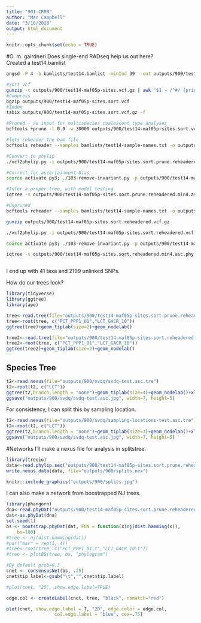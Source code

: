 ```yaml
---
title: "901-CRRB"
author: "Mac Campbell"
date: "3/10/2020"
output: html_document
---
```


```r
knitr::opts_chunk$set(echo = TRUE)
```

#O. m. gairdneri
Does single-end RADseq help us out here?     
Created a test14.bamlist    
```sh
angsd -P 4 -b bamlists/test14.bamlist -minInd 39  -out outputs/900/test14-maf05p-sites -minMaf 0.05 -minMapQ 30 -minQ 20 -GL 1 -doMajorMinor 1 -doMaf 1 -SNP_pval 1e-6 -doGeno 4 -doPost 1 -postCutoff 0.95 -doVcf 1 -rf homoblocks/non-tetrasomic-non-inversion.txt > outputs/900/test14-make-vcf.out 2> outputs/900/test14-make-vcf.err

#Sort vcf
gunzip -c outputs/900/test14-maf05p-sites.vcf.gz | awk '$1 ~ /^#/ {print $0;next} {print $0 | "sort -k1,1 -k2,2n"}' > outputs/900/test14-maf05p-sites.sort.vcf
#Compress
bgzip outputs/900/test14-maf05p-sites.sort.vcf 
#Index
tabix outputs/900/test14-maf05p-sites.sort.vcf.gz -f

#Pruned - as input for multispecies coalescent type analyses
bcftools +prune -l 0.9 -w 30000 outputs/900/test14-maf05p-sites.sort.vcf.gz -Ov -o outputs/900/test14-maf05p-sites.sort.prune.vcf

#lets reheader the bam file
bcftools reheader --samples bamlists/test14-sample-names.txt -o outputs/900/test14-maf05p-sites.sort.prune.reheadered.vcf outputs/900/test14-maf05p-sites.sort.prune.vcf

#Convert to phylip
./vcf2phylip.py -i outputs/900/test14-maf05p-sites.sort.prune.reheadered.vcf

#Correct for ascertainment bias
source activate py3; ./103-remove-invariant.py -p outputs/900/test14-maf05p-sites.sort.prune.reheadered.min4.phy -o outputs/900/test14-maf05p-sites.sort.prune.reheadered.min4.asc.phy; source deactivate;

#Infer a proper tree, with model testing
iqtree -s outputs/900/test14-maf05p-sites.sort.prune.reheadered.min4.asc.phy -st DNA -m MFP+ASC -bb 1000 -alrt 1000 --redo

#Unpruned
bcftools reheader --samples bamlists/test14-sample-names.txt -o outputs/900/test14-maf05p-sites.sort.reheadered.vcf.gz outputs/900/test14-maf05p-sites.sort.vcf.gz

gunzip outputs/900/test14-maf05p-sites.sort.reheadered.vcf.gz

./vcf2phylip.py -i outputs/900/test14-maf05p-sites.sort.reheadered.vcf

source activate py3; ./103-remove-invariant.py -p outputs/900/test14-maf05p-sites.sort.reheadered.min4.phy -o outputs/900/test14-maf05p-sites.sort.reheadered.min4.asc.phy; source deactivate;

iqtree -s outputs/900/test14-maf05p-sites.sort.reheadered.min4.asc.phy -st DNA -m MFP+ASC  -bb 1000 -alrt 1000 --redo



```

I end up with 41 taxa and 2199 unlinked SNPs.

How do our trees look?    

```r
library(tidyverse)
library(ggtree)
library(ape)

tree<-read.tree(file="outputs/900/test14-maf05p-sites.sort.prune.reheadered.min4.asc.phy.contree")
tree<-root(tree, c("PCT_PPP1_01","LCT_GACR_10"))
ggtree(tree)+geom_tiplab(size=2)+geom_nodelab()

tree2<-read.tree(file="outputs/900/test14-maf05p-sites.sort.reheadered.min4.asc.phy.contree")
tree2<-root(tree, c("PCT_PPP1_01","LCT_GACR_10"))
ggtree(tree2)+geom_tiplab(size=2)+geom_nodelab()


```


## Species Tree

```r
t2<-read.nexus(file="outputs/900/svdq/svdq-test.asc.tre")
t2<-root(t2, c("LCT"))
ggtree(t2,branch.length = "none")+geom_tiplab(size=4)+geom_nodelab()+xlim(0,8)
ggsave("outputs/900/svdq/svdq-test.asc.jpg", width=7, height=5)
```

For consistency, I can split this by sampling location.
```r
t2<-read.nexus(file="outputs/900/svdq/sampling-locations-test.asc.tre")
t2<-root(t2, c("LCT"))
ggtree(t2,branch.length = "none")+geom_tiplab(size=3)+geom_nodelab()+xlim(0,9)
ggsave("outputs/900/svdq/svdq-test.asc.jpg", width=7, height=5)
```

#Networks
I'll make a nexus file for analysis in splitstree.
```r
library(treeio)
data<-read.phylip.seq("outputs/900/test14-maf05p-sites.sort.prune.reheadered.min4.asc.phy")
write.nexus.data(data, file="outputs/900/splits.nex")
```


```r
knitr::include_graphics("outputs/900/splits.jpg")
```


I can also make a network from boostrapped NJ trees.

```r
library(phangorn)
dna<-read.phyDat("outputs/900/test14-maf05p-sites.sort.prune.reheadered.min4.asc.phy")
dat<-as.phyDat(dna)
set.seed(1)
bs <- bootstrap.phyDat(dat, FUN = function(x)nj(dist.hamming(x)), 
    bs=100)
#tree <- nj(dist.hamming(dat))
#par("mar" = rep(1, 4))
#tree<-root(tree, c("PCT_PPP1_01\t","LCT_GACR_10\t"))
#tree <- plotBS(tree, bs, "phylogram")

#By default prob=0.3
cnet <- consensusNet(bs, .25)
cnet$tip.label<-gsub("\t","",cnet$tip.label)

#plot(cnet, "2D", show.edge.label=TRUE)

edge.col <- createLabel(cnet, tree, "black", nomatch="red")

plot(cnet, show.edge.label = T, "2D", edge.color = edge.col,
                  col.edge.label = "blue", cex=.75)
```
